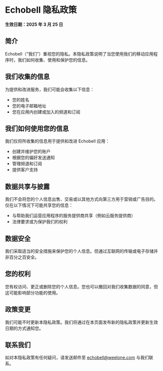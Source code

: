 # Echobell 隐私政策

**生效日期：2025 年 3 月 25 日**

## 简介

Echobell（“我们”）重视您的隐私。本隐私政策说明了当您使用我们的移动应用程序时，我们如何收集、使用和保护您的信息。

## 我们收集的信息

为提供和改进服务，我们可能会收集以下信息：

- 您的姓名
- 您的电子邮箱地址
- 您在应用内创建或加入的频道和订阅

## 我们如何使用您的信息

我们仅将所收集的信息用于提供和改进 Echobell 应用：

- 创建并维护您的账户
- 根据您的偏好发送通知
- 管理频道和订阅
- 提供客户支持

## 数据共享与披露

我们不会将您的个人信息出售、交易或以其他方式向第三方用于营销或广告目的。仅在以下情况下可能共享您的信息：

- 与帮助我们运营应用程序的服务提供商共享（例如云服务提供商）
- 法律要求或为保护我们的权利

## 数据安全

我们采取适当的安全措施来保护您的个人信息。但通过互联网的传输或电子存储并非百分之百安全。

## 您的权利

您有权访问、更正或删除您的个人信息。您也可以撤回对我们收集数据的同意，但这可能影响部分功能的使用。

## 政策变更

我们可能不时更新本隐私政策。我们将通过在本页面发布新的隐私政策并更新生效日期的方式通知您。

## 联系我们

如对本隐私政策有任何疑问，请发送邮件至 echobell@weelone.com 与我们联系。
